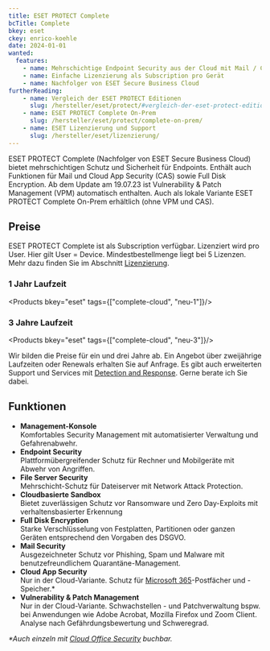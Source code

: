 ---
title: ESET PROTECT Complete
bcTitle: Complete
bkey: eset
ckey: enrico-koehle
date: 2024-01-01
wanted:
  features:
    - name: Mehrschichtige Endpoint Security aus der Cloud mit Mail / Cloud App Security und Full Disk Encryption
    - name: Einfache Lizenzierung als Subscription pro Gerät
    - name: Nachfolger von ESET Secure Business Cloud
furtherReading:
    - name: Vergleich der ESET PROTECT Editionen
      slug: /hersteller/eset/protect/#vergleich-der-eset-protect-editionen
    - name: ESET PROTECT Complete On-Prem
      slug: /hersteller/eset/protect/complete-on-prem/
    - name: ESET Lizenzierung und Support
      slug: /hersteller/eset/lizenzierung/
---



<Intro>

ESET PROTECT Complete (Nachfolger von ESET Secure Business Cloud) bietet mehrschichtigen Schutz und Sicherheit für Endpoints. Enthält auch Funktionen für Mail und Cloud App Security (CAS) sowie Full Disk Encryption. Ab dem Update am 19.07.23 ist Vulnerability & Patch Management (VPM) automatisch enthalten. Auch als lokale Variante ESET PROTECT Complete On-Prem erhältlich (ohne VPM und CAS).

</Intro>

<TOC />


## Preise

ESET PROTECT Complete ist als Subscription verfügbar. Lizenziert wird pro User. Hier gilt User = Device. Mindestbestellmenge liegt bei 5 Lizenzen. Mehr dazu finden Sie im Abschnitt [Lizenzierung](/hersteller/eset/lizenzierung/).



### 1 Jahr Laufzeit


<Products bkey="eset" tags={["complete-cloud", "neu-1"]}/>


### 3 Jahre Laufzeit


<Products bkey="eset" tags={["complete-cloud", "neu-3"]}/>

<Info>

Wir bilden die Preise für ein und drei Jahre ab. Ein Angebot über zweijährige Laufzeiten oder Renewals erhalten Sie auf Anfrage. Es gibt auch erweiterten Support und Services mit [Detection and Response](/hersteller/eset/detection-and-response/). Gerne berate ich Sie dabei.

</Info>


## Funktionen


- **Management-Konsole**<br />
Komfortables Security Management mit automatisierter Verwaltung und Gefahrenabwehr.
- **Endpoint Security**<br />
Plattformübergreifender Schutz für Rechner und Mobilgeräte mit Abwehr von Angriffen.
- **File Server Security**<br />
Mehrschicht-Schutz für Dateiserver mit Network Attack Protection.
- **Cloudbasierte Sandbox**<br />
Bietet zuverlässigen Schutz vor Ransomware und Zero Day-Exploits mit verhaltensbasierter Erkennung
- **Full Disk Encryption**<br />
Starke Verschlüsselung von Festplatten, Partitionen oder ganzen Geräten entsprechend den Vorgaben des DSGVO.
- **Mail Security**<br />
Ausgezeichneter Schutz vor Phishing, Spam und Malware mit benutzefreundlichem Quarantäne-Management.
- **Cloud App Security**<br />
Nur in der Cloud-Variante. Schutz für [Microsoft 365](/hersteller/microsoft/microsoft-365/)-Postfächer und -Speicher.*
- **Vulnerability & Patch Management**<br />
Nur in der Cloud-Variante. Schwachstellen - und Patchverwaltung bspw. bei Anwendungen wie Adobe Acrobat, Mozilla Firefox und Zoom Client. Analyse nach Gefährdungsbewertung und Schweregrad.

_*Auch einzeln mit [Cloud Office Security](/hersteller/eset/cloud-office-security/) buchbar._

